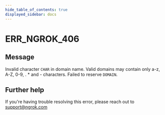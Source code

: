```yaml
---
hide_table_of_contents: true
displayed_sidebar: docs
---
```



# ERR_NGROK_406

## Message

Invalid character `CHAR` in domain name. Valid domains may contain only a-z, A-Z, 0-9, . \* and - characters. Failed to reserve `DOMAIN`.

<ErrorDetails error="err_ngrok_406" />

## Further help

If you're having trouble resolving this error, please reach out to [support@ngrok.com](mailto:support@ngrok.com?subject=Help%20with%20ERR_NGROK_406)
